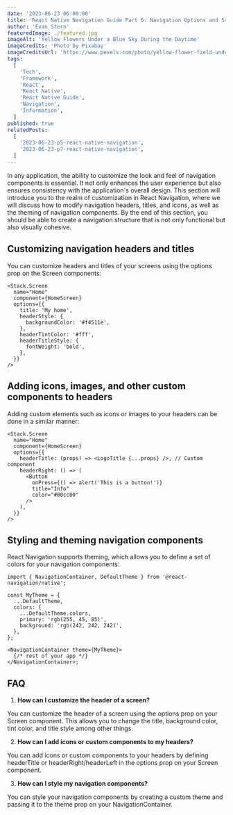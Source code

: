 ```yaml
---
date: '2023-06-23 06:00:00'
title: 'React Native Navigation Guide Part 6: Navigation Options and Styling'
author: 'Evan Stern'
featuredImage: ./featured.jpg
imageAlt: 'Yellow Flowers Under a Blue Sky During the Daytime'
imageCredits: 'Photo by Pixabay'
imageCreditsUrl: 'https://www.pexels.com/photo/yellow-flower-field-under-blue-cloudy-sky-during-daytime-46164/'
tags:
  [
    'Tech',
    'Framework',
    'React',
    'React Native',
    'React Native Guide',
    'Navigation',
    'Information',
  ]
published: true
relatedPosts:
  [
    '2023-06-23-p5-react-native-navigation',
    '2023-06-23-p7-react-native-navigation',
  ]
---
```


In any application, the ability to customize the look and feel of navigation components is essential. It not only enhances the user experience but also ensures consistency with the application's overall design. This section will introduce you to the realm of customization in React Navigation, where we will discuss how to modify navigation headers, titles, and icons, as well as the theming of navigation components. By the end of this section, you should be able to create a navigation structure that is not only functional but also visually cohesive.


<ReactNativeNavigationSeriesNavigation
  currentPage={ReactNativeNavigationSeriesPage.P6}
/>

## Customizing navigation headers and titles

You can customize headers and titles of your screens using the options prop on the Screen components:

```tsx
<Stack.Screen
  name="Home"
  component={HomeScreen}
  options={{
    title: 'My home',
    headerStyle: {
      backgroundColor: '#f4511e',
    },
    headerTintColor: '#fff',
    headerTitleStyle: {
      fontWeight: 'bold',
    },
  }}
/>
```

## Adding icons, images, and other custom components to headers

Adding custom elements such as icons or images to your headers can be done in a similar manner:

```tsx
<Stack.Screen
  name="Home"
  component={HomeScreen}
  options={{
    headerTitle: (props) => <LogoTitle {...props} />, // Custom component
    headerRight: () => (
      <Button
        onPress={() => alert('This is a button!')}
        title="Info"
        color="#00cc00"
      />
    ),
  }}
/>
```

## Styling and theming navigation components

React Navigation supports theming, which allows you to define a set of colors for your navigation components:

```tsx
import { NavigationContainer, DefaultTheme } from '@react-navigation/native';

const MyTheme = {
  ...DefaultTheme,
  colors: {
    ...DefaultTheme.colors,
    primary: 'rgb(255, 45, 85)',
    background: 'rgb(242, 242, 242)',
  },
};

<NavigationContainer theme={MyTheme}>
  {/* rest of your app */}
</NavigationContainer>;
```

## FAQ

1. **How can I customize the header of a screen?**

You can customize the header of a screen using the options prop on your Screen component. This allows you to change the title, background color, tint color, and title style among other things.

2. **How can I add icons or custom components to my headers?**

You can add icons or custom components to your headers by defining headerTitle or headerRight/headerLeft in the options prop on your Screen component.

3. **How can I style my navigation components?**

You can style your navigation components by creating a custom theme and passing it to the theme prop on your NavigationContainer.
